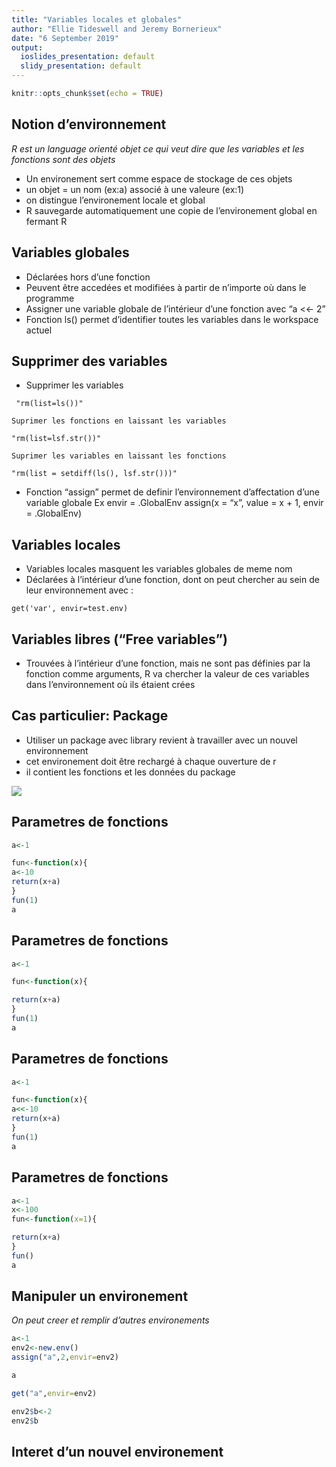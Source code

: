 ```yaml
---
title: "Variables locales et globales"
author: "Ellie Tideswell and Jeremy Bornerieux"
date: "6 September 2019"
output:
  ioslides_presentation: default
  slidy_presentation: default
---
```


```r
knitr::opts_chunk$set(echo = TRUE)
```

## Notion d'environnement

*R est un language orienté objet ce qui veut dire que les variables et les fonctions sont des objets*

- Un environement sert comme espace de stockage de ces objets
- un objet = un nom (ex:a) associé à une valeure (ex:1)
- on distingue l'environement locale et global
- R sauvegarde automatiquement une copie de l'environement global en fermant R

## Variables globales 

- Déclarées hors d'une fonction
- Peuvent être accedées et modifiées à partir de n'importe où dans le programme
- Assigner une variable globale de l'intérieur d'une fonction avec "a <<- 2" 
- Fonction ls() permet d'identifier toutes les variables dans le workspace actuel

## Supprimer des variables
- Supprimer les variables 
```
 "rm(list=ls())"
```
    Suprimer les fonctions en laissant les variables
  ```
  "rm(list=lsf.str())"
  ```
    Suprimer les variables en laissant les fonctions
  ```
  "rm(list = setdiff(ls(), lsf.str()))"
  ```
  
- Fonction "assign" permet de definir l'environnement d'affectation d'une variable globale
      Ex envir = .GlobalEnv
        assign(x = "x", 
        value = x + 1, 
        envir = .GlobalEnv)


## Variables locales
- Variables locales masquent les variables globales de meme nom 
- Déclarées à l'intérieur d'une fonction, dont on peut chercher au sein de leur environnement avec : 

```
get('var', envir=test.env)
```


## Variables libres ("Free variables")
- Trouvées à l'intérieur d'une fonction, mais ne sont pas définies par la fonction comme arguments, R va chercher la valeur de ces variables dans l'environnement où ils étaient crées


## Cas particulier: Package

- Utiliser un package avec library revient à travailler avec un nouvel environnement
- cet environement doit être rechargé à chaque ouverture de r
- il contient les fonctions et les données du package

![](Captureenvir.PNG)



## Parametres de fonctions



```r

a<-1

fun<-function(x){
a<-10
return(x+a)
}
fun(1)
a

```


## Parametres de fonctions

```r

a<-1

fun<-function(x){

return(x+a)
}
fun(1)
a

```

## Parametres de fonctions

```r

a<-1

fun<-function(x){
a<<-10
return(x+a)
}
fun(1)
a

```


## Parametres de fonctions

```r

a<-1
x<-100
fun<-function(x=1){

return(x+a)
}
fun()
a

```

## Manipuler un environement

*On peut creer et remplir d'autres environements*


```r
a<-1
env2<-new.env()
assign("a",2,envir=env2)

a

get("a",envir=env2)

env2$b<-2
env2$b
```

## Interet d'un nouvel environement
